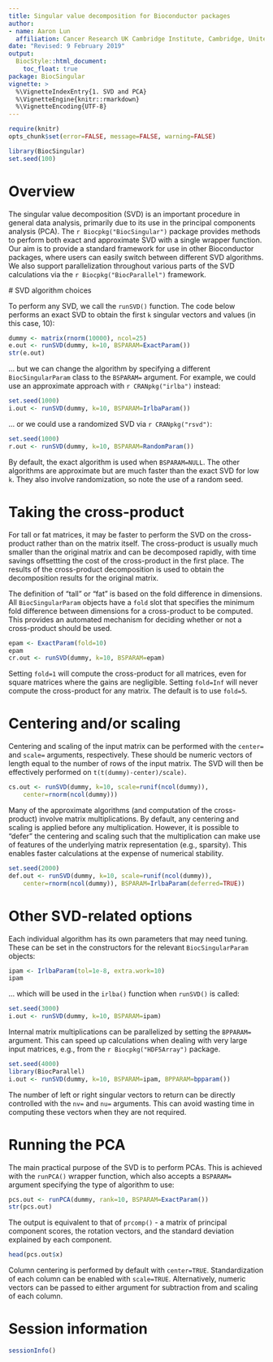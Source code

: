 ```yaml
---
title: Singular value decomposition for Bioconductor packages 
author: 
- name: Aaron Lun
  affiliation: Cancer Research UK Cambridge Institute, Cambridge, United Kingdom
date: "Revised: 9 February 2019"
output:
  BiocStyle::html_document:
    toc_float: true
package: BiocSingular 
vignette: >
  %\VignetteIndexEntry{1. SVD and PCA} 
  %\VignetteEngine{knitr::rmarkdown}
  %\VignetteEncoding{UTF-8}    
---
```


```r
require(knitr)
opts_chunk$set(error=FALSE, message=FALSE, warning=FALSE)
```

```r
library(BiocSingular)
set.seed(100)
```

# Overview

The singular value decomposition (SVD) is an important procedure in general data analysis, primarily due to its use in the principal components analysis (PCA).
The `r Biocpkg("BiocSingular")` package provides methods to perform both exact and approximate SVD with a single wrapper function.
Our aim is to provide a standard framework for use in other Bioconductor packages, where users can easily switch between different SVD algorithms.
We also support parallelization throughout various parts of the SVD calculations via the `r Biocpkg("BiocParallel")` framework.

# SVD algorithm choices

To perform any SVD, we call the `runSVD()` function.
The code below performs an exact SVD to obtain the first `k` singular vectors and values (in this case, 10):

```r
dummy <- matrix(rnorm(10000), ncol=25)
e.out <- runSVD(dummy, k=10, BSPARAM=ExactParam())
str(e.out)
```

... but we can change the algorithm by specifying a different `BiocSingularParam` class to the `BSPARAM=` argument.
For example, we could use an approximate approach with `r CRANpkg("irlba")` instead:

```r
set.seed(1000)
i.out <- runSVD(dummy, k=10, BSPARAM=IrlbaParam())
```

... or we could use a randomized SVD via `r CRANpkg("rsvd")`:

```r
set.seed(1000)
r.out <- runSVD(dummy, k=10, BSPARAM=RandomParam())
```

By default, the exact algorithm is used when `BSPARAM=NULL`. 
The other algorithms are approximate but are much faster than the exact SVD for low `k`.
They also involve randomization, so note the use of a random seed.

# Taking the cross-product

For tall or fat matrices, it may be faster to perform the SVD on the cross-product rather than on the matrix itself.
The cross-product is usually much smaller than the original matrix and can be decomposed rapidly, with time savings offsettting the cost of the cross-product in the first place.
The results of the cross-product decomposition is used to obtain the decomposition results for the original matrix.

The definition of "tall" or "fat" is based on the fold difference in dimensions.
All `BiocSingularParam` objects have a `fold` slot that specifies the minimum fold difference between dimensions for a cross-product to be computed.
This provides an automated mechanism for deciding whether or not a cross-product should be used.

```r
epam <- ExactParam(fold=10)
epam
cr.out <- runSVD(dummy, k=10, BSPARAM=epam)
```

Setting `fold=1` will compute the cross-product for all matrices, even for square matrices where the gains are negligible.
Setting `fold=Inf` will never compute the cross-product for any matrix.
The default is to use `fold=5`.

# Centering and/or scaling

Centering and scaling of the input matrix can be performed with the `center=` and `scale=` arguments, respectively.
These should be numeric vectors of length equal to the number of rows of the input matrix.
The SVD will then be effectively performed on `t(t(dummy)-center)/scale)`.

```r
cs.out <- runSVD(dummy, k=10, scale=runif(ncol(dummy)), 
    center=rnorm(ncol(dummy)))
```

Many of the approximate algorithms (and computation of the cross-product) involve matrix multiplications.
By default, any centering and scaling is applied before any multiplication.
However, it is possible to "defer" the centering and scaling such that the multiplication can make use of features of the underlying matrix representation (e.g., sparsity).
This enables faster calculations at the expense of numerical stability.

```r
set.seed(2000)
def.out <- runSVD(dummy, k=10, scale=runif(ncol(dummy)), 
    center=rnorm(ncol(dummy)), BSPARAM=IrlbaParam(deferred=TRUE))
```

# Other SVD-related options

Each individual algorithm has its own parameters that may need tuning.
These can be set in the constructors for the relevant `BiocSingularParam` objects:

```r
ipam <- IrlbaParam(tol=1e-8, extra.work=10)
ipam
```

... which will be used in the `irlba()` function when `runSVD()` is called:

```r
set.seed(3000)
i.out <- runSVD(dummy, k=10, BSPARAM=ipam)
```

Internal matrix multiplications can be parallelized by setting the `BPPARAM=` argument.
This can speed up calculations when dealing with very large input matrices, e.g., from the `r Biocpkg("HDF5Array")` package.

```r
set.seed(4000)
library(BiocParallel)
i.out <- runSVD(dummy, k=10, BSPARAM=ipam, BPPARAM=bpparam())
```

The number of left or right singular vectors to return can be directly controlled with the `nv=` and `nu=` arguments.
This can avoid wasting time in computing these vectors when they are not required.

# Running the PCA

The main practical purpose of the SVD is to perform PCAs.
This is achieved with the `runPCA()` wrapper function, which also accepts a `BSPARAM=` argument specifying the type of algorithm to use:

```r
pcs.out <- runPCA(dummy, rank=10, BSPARAM=ExactParam())
str(pcs.out)
```

The output is equivalent to that of `prcomp()` - a matrix of principal component scores, the rotation vectors, and the standard deviation explained by each component.

```r
head(pcs.out$x)
```

Column centering is performed by default with `center=TRUE`.
Standardization of each column can be enabled with `scale=TRUE`.
Alternatively, numeric vectors can be passed to either argument for subtraction from and scaling of each column.

# Session information

```r
sessionInfo()
```
